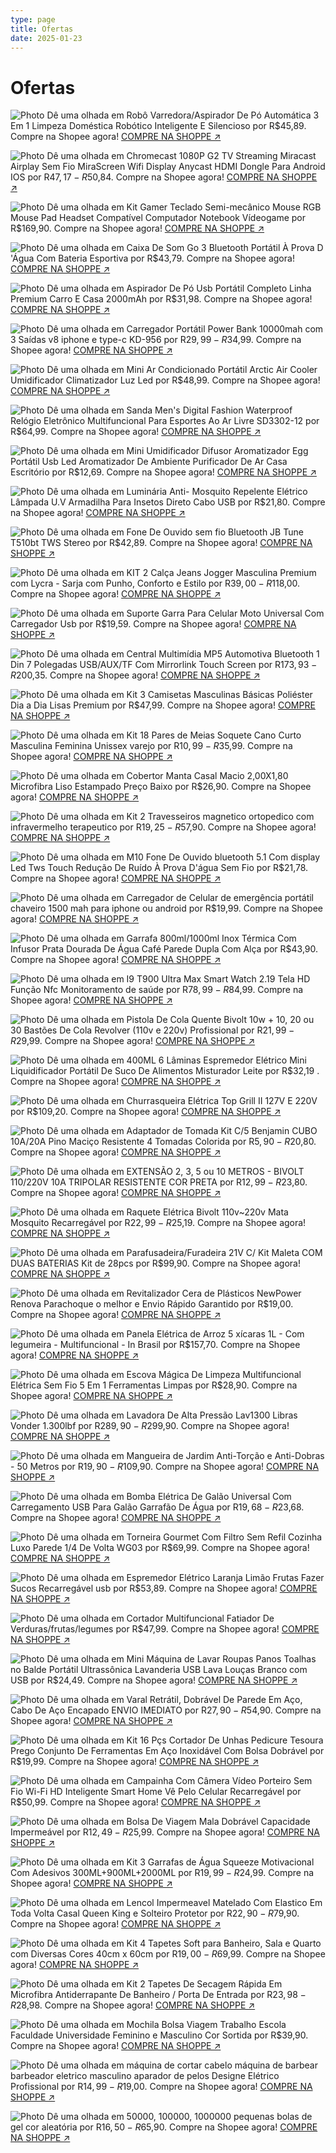 ```yaml
---
type: page
title: Ofertas
date: 2025-01-23
---
```


# Ofertas




<Image
  src="/images/sg-11134201-7reot-m1stbnk3fmf1a0.jpg"
  alt="Photo"
  width={250}
  height={180}
  priority
  className="next-image rounded-md"
/>
Dê uma olhada em Robô Varredora/Aspirador De Pó Automática 3 Em 1 Limpeza Doméstica Robótico Inteligente E Silencioso por R$45,89. Compre na Shopee agora!
[COMPRE NA SHOPPE ↗ ](https://s.shopee.com.br/40RAPhdsaS?share_channel_code=7)


<Image
  src="/images/GlMutTWWAAA9Mqz.jpeg"
  alt="Photo"
  width={250}
  height={180}
  priority
  className="next-image rounded-md"
/>
Dê uma olhada em Chromecast 1080P G2 TV Streaming Miracast Airplay Sem Fio MiraScreen Wifi Display Anycast HDMI Dongle Para Android IOS por R$47,17 - R$50,84. Compre na Shopee agora! 
[COMPRE NA SHOPPE ↗ ](https://s.shopee.com.br/3At1naqSYb?share_channel_code=7)


<Image
  src="/images/GiEPJavXwAAmgwy-24-01-25.jpeg"
  alt="Photo"
  width={250}
  height={180}
  priority
  className="next-image rounded-md"
/>
Dê uma olhada em Kit Gamer Teclado Semi-mecânico Mouse RGB Mouse Pad Headset Compatível Computador Notebook Vídeogame por R$169,90. Compre na Shopee agora!
[COMPRE NA SHOPPE ↗ ](https://s.shopee.com.br/3LBRtvIGcp?share_channel_code=7)


<Image
  src="/images/GiERAk9X0AA-XDX-24-01-25.jpeg"
  alt="Photo"
  width={1125}
  height={750}
  priority
  className="next-image rounded-md"
/>
Dê uma olhada em Caixa De Som Go 3 Bluetooth Portátil À Prova D 'Água Com Bateria Esportiva por R$43,79. Compre na Shopee agora! 
[COMPRE NA SHOPPE ↗ ](https://s.shopee.com.br/3As1i7TcD1?share_channel_code=7)



<Image
  src="/images/GlMsBvqWYAAZnLB.jpeg"
  alt="Photo"
  width={1125}
  height={750}
  priority
  className="next-image rounded-md"
/>
Dê uma olhada em Aspirador De Pó Usb Portátil Completo Linha Premium Carro E Casa 2000mAh por R$31,98. Compre na Shopee agora!
[COMPRE NA SHOPPE ↗ ](https://s.shopee.com.br/3At1moFtFe?share_channel_code=7)



<Image
  src="/images/GhSXuvPWgAANN7N.jpeg"
  alt="Photo"
  width={1125}
  height={750}
  priority
  className="next-image rounded-md"
/>
Dê uma olhada em Carregador Portátil Power Bank 10000mah com 3 Saídas v8 iphone e type-c KD-956 por R$29,99 - R$34,99. Compre na Shopee agora!
[COMPRE NA SHOPPE ↗ ](https://s.shopee.com.br/5psXQrnrpN?share_channel_code=7)



<Image
  src="/images/GiV9HpLWEAAhHPo-28-01-25.jpeg"
  alt="Photo"
  width={1125}
  height={750}
  priority
  className="next-image rounded-md"
/>
Dê uma olhada em Mini Ar Condicionado Portátil Arctic Air Cooler Umidificador Climatizador Luz Led por R$48,99. Compre na Shopee agora! 
[COMPRE NA SHOPPE ↗ ](https://s.shopee.com.br/2fvqav1Qfb?share_channel_code=7)



<Image
  src="/images/GiEPe65XwAA-g5G-24-01-25.jpeg"
  alt="Photo"
  width={1125}
  height={750}
  priority
  className="next-image rounded-md"
/>
Dê uma olhada em Sanda Men's Digital Fashion Waterproof Relógio Eletrônico Multifuncional Para Esportes Ao Ar Livre SD3302-12 por R$64,99. Compre na Shopee agora!
[COMPRE NA SHOPPE ↗ ](https://s.shopee.com.br/6fRts8MOUI?share_channel_code=7)


<Image
  src="/images/GiERLqpWAAAhHge-24-01-25.jpeg"
  alt="Photo"
  width={1125}
  height={750}
  priority
  className="next-image rounded-md"
/>
Dê uma olhada em Mini Umidificador Difusor Aromatizador Egg Portátil Usb Led Aromatizador De Ambiente Purificador De Ar Casa Escritório por R$12,69. Compre na Shopee agora!
[COMPRE NA SHOPPE ↗ ](https://s.shopee.com.br/2VcKuzY84i?share_channel_code=7)

<Image
  src="/images/GlMs3iuW4AAwzwq.jpeg"
  alt="Photo"
  width={1125}
  height={750}
  priority
  className="next-image rounded-md"
/>
Dê uma olhada em Luminária Anti- Mosquito Repelente Elétrico Lâmpada U.V  Armadilha Para Insetos Direto Cabo USB por R$21,80. Compre na Shopee agora!
[COMPRE NA SHOPPE ↗ ](https://s.shopee.com.br/9f6VWztsxH?share_channel_code=7)

<Image
  src="/images/GiEPlzQWYAA_BW0-24-01-25.jpeg"
  alt="Photo"
  width={1125}
  height={750}
  priority
  className="next-image rounded-md"
/>
Dê uma olhada em Fone De Ouvido sem fio Bluetooth JB Tune T510bt TWS Stereo por R$42,89. Compre na Shopee agora!
[COMPRE NA SHOPPE ↗ ](https://s.shopee.com.br/5fZMgLgaVr?share_channel_code=7)

<Image
  src="/images/GiEOqYRX0AAf8vR-24-01-25.jpeg"
  alt="Photo"
  width={1125}
  height={750}
  priority
  className="next-image rounded-md"
/>
Dê uma olhada em KIT 2 Calça Jeans Jogger Masculina Premium com Lycra - Sarja com Punho, Conforto e Estilo por R$39,00 - R$118,00. Compre na Shopee agora!
[COMPRE NA SHOPPE ↗ ](https://s.shopee.com.br/3LBRtmELBO?share_channel_code=7)

<Image
  src="/images/GiV61-nWwAEHbCU-28-01-25.jpeg"
  alt="Photo"
  width={1125}
  height={750}
  priority
  className="next-image rounded-md"
/>
Dê uma olhada em Suporte Garra Para Celular Moto Universal Com Carregador Usb por R$19,59. Compre na Shopee agora! 
[COMPRE NA SHOPPE ↗ ](https://s.shopee.com.br/2AzZzG7Tg8?share_channel_code=7)

<Image
  src="/images/GlMrFkyXkAAtB3Y.jpeg"
  alt="Photo"
  width={1125}
  height={750}
  priority
  className="next-image rounded-md"
/>
Dê uma olhada em Central Multimídia MP5 Automotiva Bluetooth 1 Din 7 Polegadas USB/AUX/TF Com Mirrorlink Touch Screen por R$173,93 - R$200,35. Compre na Shopee agora!
[COMPRE NA SHOPPE ↗ ](https://s.shopee.com.br/8fDyKdX1NF?share_channel_code=7)

<Image
  src="/images/GiV6IKBW0AAiK7s-28-01-25.jpeg"
  alt="Photo"
  width={1125}
  height={750}
  priority
  className="next-image rounded-md"
/>
Dê uma olhada em Kit 3 Camisetas Masculinas Básicas Poliéster Dia a Dia Lisas Premium por R$47,99. Compre na Shopee agora! 
[COMPRE NA SHOPPE ↗ ](https://s.shopee.com.br/7AOFwI5gKA?share_channel_code=7)

<Image
  src="/images/GlMr0X6XsAA-fw8.jpeg"
  alt="Photo"
  width={1125}
  height={750}
  priority
  className="next-image rounded-md"
/>
Dê uma olhada em Kit 18 Pares de Meias Soquete Cano Curto Masculina Feminina Unissex varejo por R$10,99 - R$35,99. Compre na Shopee agora!
[COMPRE NA SHOPPE ↗ ](https://s.shopee.com.br/9KTf862QR6?share_channel_code=7)

<Image
  src="/images/GiEPFnBXIAAzjaT-24-01-25.jpeg"
  alt="Photo"
  width={1125}
  height={750}
  priority
  className="next-image rounded-md"
/>
Dê uma olhada em Cobertor Manta Casal Macio 2,00X1,80 Microfibra Liso Estampado Preço Baixo por R$26,90. Compre na Shopee agora! 
[COMPRE NA SHOPPE ↗ ](https://s.shopee.com.br/9f5VRUsbtA?share_channel_code=7)


<Image
  src="/images/GhbbSSdXsAQ2bv3-28-01-25.jpeg"
  alt="Photo"
  width={1125}
  height={750}
  priority
  className="next-image rounded-md"
/>
Dê uma olhada em Kit 2 Travesseiros magnetico ortopedico com infravermelho terapeutico por R$19,25 - R$57,90. Compre na Shopee agora!
[COMPRE NA SHOPPE ↗ ](https://s.shopee.com.br/8fClc3yejn?share_channel_code=7)

<Image
  src="/images/GhbViKeWAAI6W94.jpeg"
  alt="Photo"
  width={1125}
  height={750}
  priority
  className="next-image rounded-md"
/>
Dê uma olhada em M10 Fone De Ouvido bluetooth 5.1 Com display Led Tws Touch Redução De Ruído À Prova D'água Sem Fio por R$21,78. Compre na Shopee agora!
[COMPRE NA SHOPPE ↗ ](https://s.shopee.com.br/2fvYRGGIVZ?share_channel_code=7)

<Image
  src="/images/GhbZ10_WAAEfmdF.jpeg"
  alt="Photo"
  width={1125}
  height={750}
  priority
  className="next-image rounded-md"
/>
Dê uma olhada em Carregador de Celular de emergência portátil chaveiro 1500 mah para iphone ou android por R$19,99. Compre na Shopee agora!
[COMPRE NA SHOPPE ↗ ](https://s.shopee.com.br/7KhO15z3kG?share_channel_code=7)

<Image
  src="/images/GhbVrn5WAAMBlyN.jpeg"
  alt="Photo"
  width={1125}
  height={750}
  priority
  className="next-image rounded-md"
/>
Dê uma olhada em Garrafa 800ml/1000ml Inox Térmica Com Infusor Prata Dourada De Água Café Parede Dupla Com Alça por R$43,90. Compre na Shopee agora!
[COMPRE NA SHOPPE ↗ ](https://s.shopee.com.br/50JTDdkEJP?share_channel_code=7)



<Image
  src="/images/GhbWUOnXoAA5hil.jpeg"
  alt="Photo"
  width={1125}
  height={750}
  priority
  className="next-image rounded-md"
/>
Dê uma olhada em I9 T900  Ultra Max Smart Watch 2.19 Tela HD Função Nfc Monitoramento de saúde por R$78,99 - R$84,99. Compre na Shopee agora!
[COMPRE NA SHOPPE ↗ ](https://s.shopee.com.br/1g31Fd7I6j?share_channel_code=7)

<Image
  src="/images/GlMz_40W0AAgQA7.jpeg"
  alt="Photo"
  width={1125}
  height={750}
  priority
  className="next-image rounded-md"
/>
Dê uma olhada em Pistola De Cola Quente Bivolt 10w + 10, 20 ou 30 Bastões De Cola Revolver (110v e 220v) Profissional por R$21,99 - R$29,99. Compre na Shopee agora!
[COMPRE NA SHOPPE ↗ ](https://s.shopee.com.br/9AAEyDBcrk?share_channel_code=7)

<Image
  src="/images/GhbY-kaWAAoeokO.jpeg"
  alt="Photo"
  width={1125}
  height={750}
  priority
  className="next-image rounded-md"
/>
Dê uma olhada em 400ML 6 Lâminas Espremedor Elétrico Mini Liquidificador Portátil De Suco De Alimentos Misturador Leite por R$32,19 . Compre na Shopee agora!
[COMPRE NA SHOPPE ↗ ](https://s.shopee.com.br/8UtLP2pQdB?share_channel_code=7)


<Image
  src="/images/GhbWojVWAAE66vu.jpeg"
  alt="Photo"
  width={1125}
  height={750}
  priority
  className="next-image rounded-md"
/>
Dê uma olhada em Churrasqueira Elétrica Top Grill II 127V E 220V por R$109,20. Compre na Shopee agora!
[COMPRE NA SHOPPE ↗ ](https://s.shopee.com.br/5KwJcSu4Su?share_channel_code=7)

<Image
  src="/images/GiJxaUTXQAA6YfZ-28-01-25.jpeg"
  alt="Photo"
  width={1125}
  height={750}
  priority
  className="next-image rounded-md"
/>
Dê uma olhada em Adaptador de Tomada Kit C/5 Benjamin CUBO 10A/20A Pino Maciço Resistente 4 Tomadas Colorida por R$5,90 - R$20,80. Compre na Shopee agora!
[COMPRE NA SHOPPE ↗ ](https://s.shopee.com.br/704lywM7ud?share_channel_code=7)

<Image
  src="/images/GiJxlEbXUAAgdaj-28-01-25.jpeg"
  alt="Photo"
  width={1125}
  height={750}
  priority
  className="next-image rounded-md"
/>
Dê uma olhada em EXTENSÃO 2, 3, 5 ou 10 METROS - BIVOLT 110/220V 10A TRIPOLAR RESISTENTE COR PRETA por R$12,99 - R$23,80. Compre na Shopee agora!
[COMPRE NA SHOPPE ↗ ](https://s.shopee.com.br/1B6z2HpW8Y?share_channel_code=7)

<Image
  src="/images/GlM0uu-WAAAPeRn.jpeg"
  alt="Photo"
  width={1125}
  height={750}
  priority
  className="next-image rounded-md"
/>
Dê uma olhada em Raquete Elétrica Bivolt 110v~220v Mata Mosquito Recarregável por R$22,99 - R$25,19. Compre na Shopee agora!
[COMPRE NA SHOPPE ↗ ](https://s.shopee.com.br/6pmKC21JtM?share_channel_code=7)

<Image
  src="/images/GiEPshGXwAAZqUK-24-01-25.jpeg"
  alt="Photo"
  width={1125}
  height={750}
  priority
  className="next-image rounded-md"
/>
Dê uma olhada em Parafusadeira/Furadeira 21V C/ Kit Maleta COM DUAS BATERIAS Kit de 28pcs por R$99,90. Compre na Shopee agora! 
[COMPRE NA SHOPPE ↗ ](https://s.shopee.com.br/30YbVTxUg4?share_channel_code=7)

<Image
  src="/images/GlMtb_uWMAEPPKt.jpeg"
  alt="Photo"
  width={1125}
  height={750}
  priority
  className="next-image rounded-md"
/>
Dê uma olhada em Revitalizador Cera de Plásticos NewPower Renova Parachoque o melhor e Envio Rápido Garantido por R$19,00. Compre na Shopee agora! 
[COMPRE NA SHOPPE ↗ ](https://s.shopee.com.br/AKMCKP7fIm?share_channel_code=7)


<Image
  src="/images/GlMwc5vX0AAcPSz.jpeg"
  alt="Photo"
  width={1125}
  height={750}
  priority
  className="next-image rounded-md"
/>
Dê uma olhada em Panela Elétrica de Arroz 5 xícaras 1L - Com legumeira - Multifuncional - In Brasil por R$157,70. Compre na Shopee agora!
[COMPRE NA SHOPPE ↗ ](https://s.shopee.com.br/5faMmigoLo?share_channel_code=7)

<Image
  src="/images/GiJt8-VXcAA6yLl-28-01-25.jpeg"
  alt="Photo"
  width={1125}
  height={750}
  priority
  className="next-image rounded-md"
/>
Dê uma olhada em Escova Mágica De Limpeza Multifuncional Elétrica Sem Fio 5 Em 1 Ferramentas Limpas por R$28,90. Compre na Shopee agora! 
[COMPRE NA SHOPPE ↗ ](https://s.shopee.com.br/7fKSl7cHck?share_channel_code=7)

<Image
  src="/images/GlMrrUsWQAAUJuZ.jpeg"
  alt="Photo"
  width={1125}
  height={750}
  priority
  className="next-image rounded-md"
/>
Dê uma olhada em Lavadora De Alta Pressão Lav1300 Libras Vonder 1.300lbf por R$289,90 - R$299,90. Compre na Shopee agora!
[COMPRE NA SHOPPE ↗ ](https://s.shopee.com.br/AA2m7ZVfP4?share_channel_code=7)

<Image
  src="/images/GlMz1IpWEAAJdRG.jpeg"
  alt="Photo"
  width={1125}
  height={750}
  priority
  className="next-image rounded-md"
/>
Dê uma olhada em Mangueira de Jardim Anti-Torção e Anti-Dobras - 50 Metros por R$19,90 - R$109,90. Compre na Shopee agora!
[COMPRE NA SHOPPE ↗ ](https://s.shopee.com.br/2fwlEC8QTR?share_channel_code=7)

<Image
  src="/images/GhbYw-4WAAAMiDh.jpeg"
  alt="Photo"
  width={1125}
  height={750}
  priority
  className="next-image rounded-md"
/>
Dê uma olhada em Bomba Elétrica De Galão Universal Com Carregamento USB Para Galão Garrafão De Água por R$19,68 - R$23,68. Compre na Shopee agora!
[COMPRE NA SHOPPE ↗ ](https://s.shopee.com.br/1LQArlsjkD?share_channel_code=7)

<Image
  src="/images/GlM0vMwXkAA2jti.jpeg"
  alt="Photo"
  width={1125}
  height={750}
  priority
  className="next-image rounded-md"
/>
Dê uma olhada em Torneira Gourmet Com Filtro Sem Refil Cozinha Luxo Parede 1/4 De Volta WG03 por R$69,99. Compre na Shopee agora! 
[COMPRE NA SHOPPE ↗ ](https://s.shopee.com.br/5KxWPOGAET?share_channel_code=7)

<Image
  src="/images/GiEQkUXWwAEsYOK-24-01-25.jpeg"
  alt="Photo"
  width={1125}
  height={750}
  priority
  className="next-image rounded-md"
/>
Dê uma olhada em Espremedor Elétrico Laranja Limão Frutas Fazer Sucos Recarregável usb por R$53,89. Compre na Shopee agora! 
[COMPRE NA SHOPPE ↗ ](https://s.shopee.com.br/1LQNWgNm2X?share_channel_code=7)

<Image
  src="/images/GiEQS4_XAAA_b_B-24-01-25.jpeg"
  alt="Photo"
  width={1125}
  height={750}
  priority
  className="next-image rounded-md"
/>
Dê uma olhada em Cortador Multifuncional Fatiador De Verduras/frutas/legumes por R$47,99. Compre na Shopee agora! 
[COMPRE NA SHOPPE ↗ ](https://s.shopee.com.br/7KhafdCzNF?share_channel_code=7)

<Image
  src="/images/68747470733a2f2f7062732e7477696d672e636f6d2f6d656469612f4768626a4a3338584d4141317351533f666f726d61743d6a7067266e616d653d736d616c6c.jpeg"
  alt="Photo"
  width={1125}
  height={750}
  priority
  className="next-image rounded-md"
/>
Dê uma olhada em Mini Máquina de Lavar Roupas Panos Toalhas no Balde Portátil Ultrassônica Lavanderia USB Lava Louças Branco com USB por R$24,49. Compre na Shopee agora!
[COMPRE NA SHOPPE ↗ ](https://s.shopee.com.br/30YOtvWQj7?share_channel_code=7)


<Image
  src="/images/GlM2HSBXcAA6Wkd.jpeg"
  alt="Photo"
  width={1125}
  height={750}
  priority
  className="next-image rounded-md"
/>
Dê uma olhada em Varal Retrátil, Dobrável De Parede Em Aço, Cabo De Aço Encapado ENVIO IMEDIATO por R$27,90 - R$54,90. Compre na Shopee agora!
[COMPRE NA SHOPPE ↗ ](https://s.shopee.com.br/gBgr9iHbu?share_channel_code=7)

<Image
  src="/images/GlMvfveWIAAGy5l.jpeg"
  alt="Photo"
  width={1125}
  height={750}
  priority
  className="next-image rounded-md"
/>
Dê uma olhada em Kit 16 Pçs Cortador De Unhas Pedicure Tesoura Prego Conjunto De Ferramentas Em Aço Inoxidável Com Bolsa Dobrável por R$19,99. Compre na Shopee agora!
[COMPRE NA SHOPPE ↗ ](https://s.shopee.com.br/8zqoka2clX?share_channel_code=7)

<Image
  src="/images/GiEQNUlXoAEIiLe-24-01-25.jpeg"
  alt="Photo"
  width={1125}
  height={750}
  priority
  className="next-image rounded-md"
/>
Dê uma olhada em Campainha Com Câmera Vídeo Porteiro Sem Fio Wi-Fi HD Inteligente Smart Home Vê Pelo Celular Recarregável por R$50,99. Compre na Shopee agora!
[COMPRE NA SHOPPE ↗ ](https://s.shopee.com.br/2VcKuhZlNZ?share_channel_code=7)

<Image
  src="/images/GiJvy6pWsAA2MA-28-01-25.jpeg"
  alt="Photo"
  width={1125}
  height={750}
  priority
  className="next-image rounded-md"
/>
Dê uma olhada em Bolsa De Viagem Mala Dobrável Capacidade Impermeável por R$12,49 - R$25,99. Compre na Shopee agora! 
[COMPRE NA SHOPPE ↗ ](https://s.shopee.com.br/AKLDwUpcAy?share_channel_code=7)

<Image
  src="/images/GhbhE3WW8AAA8y8.jpeg"
  alt="Photo"
  width={1125}
  height={750}
  priority
  className="next-image rounded-md"
/>
Dê uma olhada em Kit 3 Garrafas de Água Squeeze Motivacional Com Adesivos 300ML+900ML+2000ML por R$19,99 - R$24,99. Compre na Shopee agora!
[COMPRE NA SHOPPE ↗ ](https://s.shopee.com.br/7ANxr0EkTK?share_channel_code=7)

<Image
  src="/images/GiEQYtpXwAA0MSi-24-01-25.jpeg"
  alt="Photo"
  width={1125}
  height={750}
  priority
  className="next-image rounded-md"
/>
Dê uma olhada em Lencol Impermeavel Matelado Com Elastico Em Toda Volta Casal Queen King e Solteiro Protetor por R$22,90 - R$79,90. Compre na Shopee agora!
[COMPRE NA SHOPPE ↗ ](https://s.shopee.com.br/AA1m2riYgU?share_channel_code=7)


<Image
  src="/images/GiJsiZEXIAA2cWL-28-01-25.jpeg"
  alt="Photo"
  width={1125}
  height={750}
  priority
  className="next-image rounded-md"
/>
Dê uma olhada em Kit 4 Tapetes Soft para Banheiro, Sala e Quarto com Diversas Cores 40cm x 60cm por R$19,00 - R$69,99. Compre na Shopee agora!
[COMPRE NA SHOPPE ↗ ](https://s.shopee.com.br/6V8VMXdC8Q?share_channel_code=7)

<Image
  src="/images/GlM1ZnwXwAA5zIJ.jpeg"
  alt="Photo"
  width={1125}
  height={750}
  priority
  className="next-image rounded-md"
/>
Dê uma olhada em Kit 2 Tapetes  De Secagem Rápida Em Microfibra  Antiderrapante De Banheiro / Porta De Entrada por R$23,98 - R$28,98. Compre na Shopee agora!
[COMPRE NA SHOPPE ↗ ](https://s.shopee.com.br/AUfcZ5VFFl?share_channel_code=7)

<Image
  src="/images/GhbiitHX0AAaB_p.jpeg"
  alt="Photo"
  width={1125}
  height={750}
  priority
  className="next-image rounded-md"
/>
Dê uma olhada em Mochila Bolsa Viagem Trabalho Escola Faculdade Universidade Feminino e Masculino Cor Sortida por R$39,90. Compre na Shopee agora!
[COMPRE NA SHOPPE ↗ ](https://s.shopee.com.br/9KSSRKemF9?share_channel_code=7)

<Image
  src="/images/GiEQMpPX0AAMnyv-24-01-25.jpeg"
  alt="Photo"
  width={1125}
  height={750}
  priority
  className="next-image rounded-md"
/>
Dê uma olhada em máquina de cortar cabelo máquina de barbear barbeador eletrico masculino aparador de pelos Designe Elétrico Profissional por R$14,99 - R$19,00. Compre na Shopee agora!
[COMPRE NA SHOPPE ↗ ](https://s.shopee.com.br/8UtY3givoc?share_channel_code=7)


<Image
  src="/images/GiJtRowWgAAHbhs-28-01-25.jpeg"
  alt="Photo"
  width={1125}
  height={750}
  priority
  className="next-image rounded-md"
/>
Dê uma olhada em 50000, 100000, 1000000 pequenas bolas de gel cor aleatória por R$16,50 - R$65,90. Compre na Shopee agora! 
[COMPRE NA SHOPPE ↗ ](https://s.shopee.com.br/1B6z0z4ddE?share_channel_code=7)

